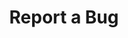 ---
title: Report a Bug
icon: "bug"
url: "https://github.com/gleanwork/glean-developer-site/issues/new?template=bug_report.md"
---